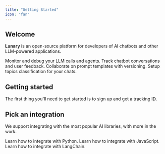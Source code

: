 ```yaml
---
title: "Getting Started"
icon: "fan"
---
```


## Welcome

**Lunary** is an open-source platform for developers of AI chatbots and other LLM-powered applications.


<CardGroup cols={2}>
  <Card title="Observability" icon="chart-area" href="/documentation/todo.mdx">
    Monitor and debug your LLM calls and agents.
  </Card>
  <Card title="Chats" icon="messages" href="/documentation/todo.mdx">
    Track chatbot conversations and user feedback.
  </Card>
  <Card title="Prompts" icon="brackets-curly" href="/documentation/todo.mdx">
    Collaborate on prompt templates with versioning.
  </Card>
  <Card title="Classification" icon="tags" href="/documentation/todo.mdx">
    Setup topics classification for your chats.
  </Card>
</CardGroup>

## Getting started

The first thing you'll need to get started is to sign up and get a tracking ID.

<TrackingIdButton />

<Card title="Open Lunary" href="https://app.lunary.ai/signupp" horizontal="true"></Card>

## Pick an integration

We support integrating with the most popular AI libraries, with more in the work.

<CardGroup cols={2}>
  <Card title="Python" icon="python" href="/documentation/todo.mdx">
    Learn how to integrate with Python.
  </Card>
  <Card title="JavaScript" icon="js" href="/documentation/todo.mdx">
    Learn how to integrate with JavaScript.
  </Card>
  <Card title="LangChain" icon="box" href="/documentation/todo.mdx">
    Learn how to integrate with LangChain.
  </Card>
</CardGroup>

